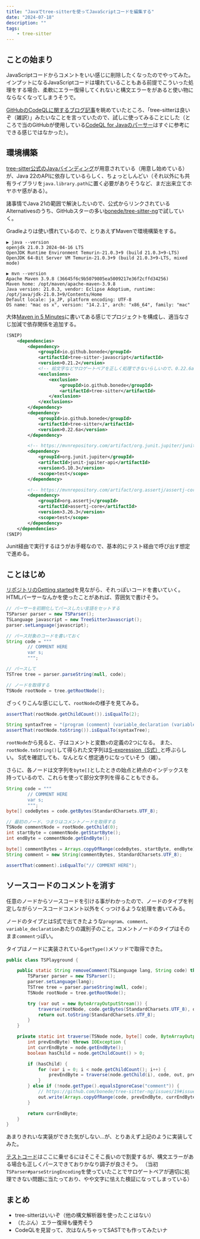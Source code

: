 ```yaml
---
title: "Javaでtree-sitterを使ってJavaScriptコードを編集する"
date: "2024-07-18"
description: ""
tags:
    - tree-sitter
---
```


## ことの始まり

JavaScriptコードからコメントをいい感じに削除したくなったのでやってみた。
インプットになるJavaScriptコードは壊れていることもある前提でこういった処理をする場合、柔軟にエラー復帰してくれないと構文エラーをがあると使い物にならなくなってしまうそうで。

[GitHubのCodeQLに関するブログ記事](https://github.blog/2022-02-01-code-scanning-and-ruby-turning-source-code-into-a-queryable-database/)を眺めていたところ、「tree-sitterは良いぞ（雑訳）」みたいなことを言っていたので、試しに使ってみることにした（ところで当のGitHubが使用している[CodeQL for Javaのパーサー](https://github.com/github/codeql/blob/main/javascript/extractor/README.md)はすぐに参考にできる感じではなかった）。

## 環境構築

[tree-sitter公式のJavaバインディング](https://github.com/tree-sitter/java-tree-sitter)が用意されている（用意し始めている）が、Java 22のAPIに依存しているらしく、ちょっとしんどい（それ以外にも共有ライブラリを`java.library.path`に置く必要がありそうなど、まだ出来立てホヤホヤ感がある）。

諸事情でJava 21の範囲で解決したいので、公式からリンクされているAlternativesのうち、GitHubスターの多い[bonede/tree-sitter-ng](https://github.com/bonede/tree-sitter-ng)で試していく。

Gradleよりは使い慣れているので、とりあえずMavenで環境構築をする。

```
▶ java --version
openjdk 21.0.3 2024-04-16 LTS
OpenJDK Runtime Environment Temurin-21.0.3+9 (build 21.0.3+9-LTS)
OpenJDK 64-Bit Server VM Temurin-21.0.3+9 (build 21.0.3+9-LTS, mixed mode)

▶ mvn --version
Apache Maven 3.9.8 (36645f6c9b5079805ea5009217e36f2cffd34256)
Maven home: /opt/maven/apache-maven-3.9.8
Java version: 21.0.3, vendor: Eclipse Adoptium, runtime: /opt/java/jdk-21.0.3+9/Contents/Home
Default locale: ja_JP, platform encoding: UTF-8
OS name: "mac os x", version: "14.2.1", arch: "x86_64", family: "mac"
```

大体[Maven in 5 Minutes](https://maven.apache.org/guides/getting-started/maven-in-five-minutes.html)に書いてある感じでプロジェクトを構成し、適当なさじ加減で依存関係を追加する。

```xml
(SNIP)
    <dependencies>
        <dependency>
            <groupId>io.github.bonede</groupId>
            <artifactId>tree-sitter-javascript</artifactId>
            <version>0.21.2</version>
            <!-- 絵文字などサロゲートペアを正しく処理できないらしいので、0.22.6aを強制する -->
            <exclusions>
                <exclusion>
                    <groupId>io.github.bonede</groupId>
                    <artifactId>tree-sitter</artifactId>
                </exclusion>
            </exclusions>
        </dependency>
        <dependency>
            <groupId>io.github.bonede</groupId>
            <artifactId>tree-sitter</artifactId>
            <version>0.22.6a</version>
        </dependency>

        <!-- https://mvnrepository.com/artifact/org.junit.jupiter/junit-jupiter-api -->
        <dependency>
            <groupId>org.junit.jupiter</groupId>
            <artifactId>junit-jupiter-api</artifactId>
            <version>5.10.3</version>
            <scope>test</scope>
        </dependency>

        <!-- https://mvnrepository.com/artifact/org.assertj/assertj-core -->
        <dependency>
            <groupId>org.assertj</groupId>
            <artifactId>assertj-core</artifactId>
            <version>3.26.3</version>
            <scope>test</scope>
        </dependency>
    </dependencies>
(SNIP)
```

Junit経由で実行するほうがお手軽なので、基本的にテスト経由で呼び出す想定で進める。

## ことはじめ

[リポジトリのGetting started](https://github.com/bonede/tree-sitter-ng?tab=readme-ov-file#getting-started)を見ながら、それっぽいコードを書いていく。HTMLパーサーなんかを使ったことがあれば、雰囲気で書けそう。

```java
// パーサーを初期化してパースしたい言語をセットする
TSParser parser = new TSParser();
TSLanguage javascript = new TreeSitterJavascript();
parser.setLanguage(javascript);

// パース対象のコードを書いておく
String code = """
        // COMMENT HERE
        var s;
        """;

// パースして
TSTree tree = parser.parseString(null, code);

// ノードを取得する
TSNode rootNode = tree.getRootNode();
```

ざっくりこんな感じにして、`rootNode`の様子を見てみる。

```java
assertThat(rootNode.getChildCount()).isEqualTo(2);

String syntaxTree = "(program (comment) (variable_declaration (variable_declarator name: (identifier))))";
assertThat(rootNode.toString()).isEqualTo(syntaxTree);
```

`rootNode`から見ると、子はコメントと変数`s`の定義の2つになる。
また、`rootNode.toString()`して得られた文字列は[S-expression（S式）](https://ja.wikipedia.org/wiki/S%E5%BC%8F)と呼ぶらしい。
S式を確認しても、なんとなく想定通りになっていそう（雑）。

さらに、各ノードは文字列を`byte[]`としたときの始点と終点のインデックスを持っているので、これらを使って部分文字列を得ることもできる。

```java
String code = """
        // COMMENT HERE
        var s;
        """;
byte[] codeBytes = code.getBytes(StandardCharsets.UTF_8);

// 最初のノード、つまりはコメントノードを取得する
TSNode commentNode = rootNode.getChild(0);
int startByte = commentNode.getStartByte();
int endByte = commentNode.getEndByte();

byte[] commentBytes = Arrays.copyOfRange(codeBytes, startByte, endByte);
String comment = new String(commentBytes, StandardCharsets.UTF_8);

assertThat(comment).isEqualTo("// COMMENT HERE");
```

## ソースコードのコメントを消す

任意のノードからソースコードを引ける事がわかったので、ノードのタイプを判定しながらソースコードコメント以外をくっつけるような処理を書いてみる。

ノードのタイプとはS式で出てきたような`program`、`comment`、`variable_declaration`あたりの識別子のこと。コメントノードのタイプはそのまま`comment`っぽい。

タイプはノードに実装されている`getType()`メソッドで取得できた。

```java
public class TSPlayground {

    public static String removeComment(TSLanguage lang, String code) throws IOException {
        TSParser parser = new TSParser();
        parser.setLanguage(lang);
        TSTree tree = parser.parseString(null, code);
        TSNode rootNode = tree.getRootNode();

        try (var out = new ByteArrayOutputStream()) {
            traverse(rootNode, code.getBytes(StandardCharsets.UTF_8), out, 0);
            return out.toString(StandardCharsets.UTF_8);
        }
    }

    private static int traverse(TSNode node, byte[] code, ByteArrayOutputStream out,
        int prevEndByte) throws IOException {
        int currEndByte = node.getEndByte();
        boolean hasChild = node.getChildCount() > 0;

        if (hasChild) {
            for (var i = 0; i < node.getChildCount(); i++) {
                prevEndByte = traverse(node.getChild(i), code, out, prevEndByte);
            }
        } else if (!node.getType().equalsIgnoreCase("comment")) {
            // https://github.com/bonede/tree-sitter-ng/issues/19#issuecomment-2130987620
            out.write(Arrays.copyOfRange(code, prevEndByte, currEndByte));
        }

        return currEndByte;
    }
}
```

あまりきれいな実装ができた気がしない...が、とりあえず上記のように実装してみた。

[テストコード](https://github.com/shiomiyan/java-playground/blob/master/src/test/java/com/example/TSPlaygroundTest.java)はここに乗せるにはそこそこ長いので割愛するが、構文エラーがある場合も正しくパースできておりかなり調子が良さそう。
（当初`TSParser#parseStringEncoding`を使っていたことでサロゲートペアが適切に処理できない問題に当たっており、やや文字に怯えた検証になってしまっている）

## まとめ

- tree-sitterはいいぞ（他の構文解析器を使ったことはない）
- （たぶん）エラー復帰も優秀そう
- CodeQLを見習って、次はなんちゃってSASTでも作ってみたいナ
